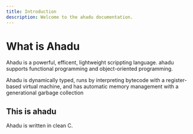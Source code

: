 ```yaml
---
title: Introduction
description: Welcome to the ahadu documentation.
---
```


# What is Ahadu

Ahadu is a powerful, efficent, lightweight scrippting language. ahadu supports functional programming and object-oriented programming.

Ahadu is dynamically typed, runs by interpreting bytecode with a register-based virtual machine, and has automatic memory management with a generational garbage collection

## This is ahadu

Ahadu is written in clean C.
